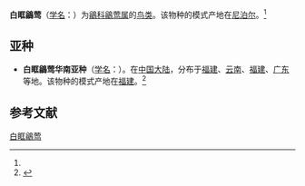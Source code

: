 {{Speciesbox
| name = 白眶鶲莺
| status = 
| status_system = 
| image = 
| genus = Seicercus
| species = affinis
| authority = (Horsfield et Moore)<ref name='id3763'>{{cite web| url =http://www.bioinfo.cn/db05/BjdwSpecies.php?action=view&id=3763| title =白眶鶲莺| work =《中国动物物种编目数据库》| publisher =中国科学院微生物研究所| author =中国科学院动物研究所| accessdate =2009-04-04| deadurl =yes| archiveurl =https://web.archive.org/web/20160305091948/http://www.bioinfo.cn/db05/BjdwSpecies.php?action=view&id=3763| archivedate =2016-03-05}}</ref>
}}

'''白眶鶲莺'''（[[学名|学名]]：{{lang|la|''Seicercus affinis''}}）为[[鶲科|鶲科]][[鶲莺属|鶲莺属]]的[[鸟类|鸟类]]。该物种的模式产地在[[尼泊尔|尼泊尔]]。<ref name='id3763'/>

==亚种==
*'''白眶鶲莺华南亚种'''（[[学名|学名]]：{{lang|la|''Seicercus affinis intermedius''}}）。在[[中国大陆|中国大陆]]，分布于[[福建|福建]]、[[云南|云南]]、[[福建|福建]]、[[广东|广东]]等地。该物种的模式产地在[[福建|福建]]。<ref name='id3764'>{{cite web| url =http://www.bioinfo.cn/db05/BjdwSpecies.php?action=view&id=3764| title =白眶鶲莺华南亚种| work =《中国动物物种编目数据库》| publisher =中国科学院微生物研究所| author =中国科学院动物研究所| accessdate =2009-04-04| deadurl =yes| archiveurl =https://web.archive.org/web/20160305072043/http://www.bioinfo.cn/db05/BjdwSpecies.php?action=view&id=3764| archivedate =2016-03-05}}</ref>

== 参考文献 ==
{{reflist}}
{{Taxonbar|from=Q1037980}}

[[Category:鹟莺属|白眶鶲莺]]


{{雀形目小作品}}